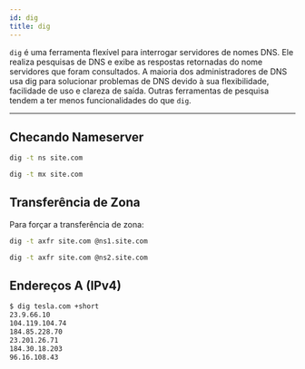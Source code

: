 ```yaml
---
id: dig
title: dig
---
```


`dig` é uma ferramenta flexível para interrogar servidores de nomes DNS. Ele
realiza pesquisas de DNS e exibe as respostas retornadas do nome servidores que
foram consultados. A maioria dos administradores de DNS usa dig para solucionar
problemas de DNS devido à sua flexibilidade, facilidade de uso e clareza de
saída. Outras ferramentas de pesquisa tendem a ter menos funcionalidades do que
`dig`.

---

## Checando Nameserver

```bash
dig -t ns site.com
```

```bash
dig -t mx site.com
```

## Transferência de Zona

Para forçar a transferência de zona:

```bash
dig -t axfr site.com @ns1.site.com
```

```bash
dig -t axfr site.com @ns2.site.com
```

## Endereços A (IPv4)

```bash
$ dig tesla.com +short
23.9.66.10
104.119.104.74
184.85.228.70
23.201.26.71
184.30.18.203
96.16.108.43
```
